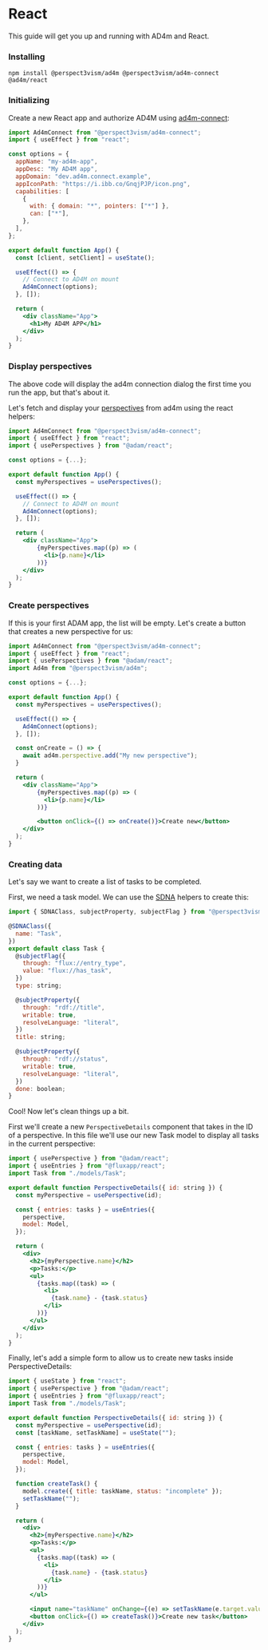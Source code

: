 # React

This guide will get you up and running with AD4m and React.

### Installing

```
npm install @perspect3vism/ad4m @perspect3vism/ad4m-connect @ad4m/react
```

### Initializing

Create a new React app and authorize AD4M using [ad4m-connect](https://github.com/perspect3vism/ad4m/tree/dev/connect):

```jsx filename="App.ts"
import Ad4mConnect from "@perspect3vism/ad4m-connect";
import { useEffect } from "react";

const options = {
  appName: "my-ad4m-app",
  appDesc: "My AD4M app",
  appDomain: "dev.ad4m.connect.example",
  appIconPath: "https://i.ibb.co/GnqjPJP/icon.png",
  capabilities: [
    {
      with: { domain: "*", pointers: ["*"] },
      can: ["*"],
    },
  ],
};

export default function App() {
  const [client, setClient] = useState();

  useEffect(() => {
    // Connect to AD4M on mount
    Ad4mConnect(options);
  }, []);

  return (
    <div className="App">
      <h1>My AD4M APP</h1>
    </div>
  );
}
```

### Display perspectives

The above code will display the ad4m connection dialog the first time you run the app, but that's about it.

Let's fetch and display your [perspectives](/perspectives/) from ad4m using the react helpers:

```jsx filename="App.ts"  {3,8,17-19}
import Ad4mConnect from "@perspect3vism/ad4m-connect";
import { useEffect } from "react";
import { usePerspectives } from "@adam/react";

const options = {...};

export default function App() {
  const myPerspectives = usePerspectives();

  useEffect(() => {
    // Connect to AD4M on mount
    Ad4mConnect(options);
  }, []);

  return (
    <div className="App">
        {myPerspectives.map((p) => (
          <li>{p.name}</li>
        ))}
    </div>
  );
}
```

### Create perspectives

If this is your first ADAM app, the list will be empty. Let's create a button that creates a new perspective for us:

```jsx filename="App.ts"  {4,15-17, 25}
import Ad4mConnect from "@perspect3vism/ad4m-connect";
import { useEffect } from "react";
import { usePerspectives } from "@adam/react";
import Ad4m from "@perspect3vism/ad4m";

const options = {...};

export default function App() {
  const myPerspectives = usePerspectives();

  useEffect(() => {
    Ad4mConnect(options);
  }, []);

  const onCreate = () => {
    await ad4m.perspective.add("My new perspective");
  }

  return (
    <div className="App">
        {myPerspectives.map((p) => (
          <li>{p.name}</li>
        ))}

        <button onClick={() => onCreate()}>Create new</button>
    </div>
  );
}
```

### Creating data

Let's say we want to create a list of tasks to be completed.

First, we need a task model. We can use the [SDNA](/social-dna/) helpers to create this:

```jsx filename="models/Task.ts"
import { SDNAClass, subjectProperty, subjectFlag } from "@perspect3vism/ad4m";

@SDNAClass({
  name: "Task",
})
export default class Task {
  @subjectFlag({
    through: "flux://entry_type",
    value: "flux://has_task",
  })
  type: string;

  @subjectProperty({
    through: "rdf://title",
    writable: true,
    resolveLanguage: "literal",
  })
  title: string;

  @subjectProperty({
    through: "rdf://status",
    writable: true,
    resolveLanguage: "literal",
  })
  done: boolean;
}
```

Cool! Now let's clean things up a bit.

First we'll create a new `PerspectiveDetails` component that takes in the ID of a perspective. In this file we'll use our new Task model to display all tasks in the current perspective:

```jsx filename="PerspectiveDetails.ts"
import { usePerspective } from "@adam/react";
import { useEntries } from "@fluxapp/react";
import Task from "./models/Task";

export default function PerspectiveDetails({ id: string }) {
  const myPerspective = usePerspective(id);

  const { entries: tasks } = useEntries({
    perspective,
    model: Model,
  });

  return (
    <div>
      <h2>{myPerspective.name}</h2>
      <p>Tasks:</p>
      <ul>
        {tasks.map((task) => (
          <li>
            {task.name} - {task.status}
          </li>
        ))}
      </ul>
    </div>
  );
}
```

Finally, let's add a simple form to allow us to create new tasks inside PerspectiveDetails:

```jsx filename="PerspectiveDetails.ts" {1, 8, 15-18, 32-33}
import { useState } from "react";
import { usePerspective } from "@adam/react";
import { useEntries } from "@fluxapp/react";
import Task from "./models/Task";

export default function PerspectiveDetails({ id: string }) {
  const myPerspective = usePerspective(id);
  const [taskName, setTaskName] = useState("");

  const { entries: tasks } = useEntries({
    perspective,
    model: Model,
  });

  function createTask() {
    model.create({ title: taskName, status: "incomplete" });
    setTaskName("");
  }

  return (
    <div>
      <h2>{myPerspective.name}</h2>
      <p>Tasks:</p>
      <ul>
        {tasks.map((task) => (
          <li>
            {task.name} - {task.status}
          </li>
        ))}
      </ul>

      <input name="taskName" onChange={(e) => setTaskName(e.target.value)} />
      <button onClick={() => createTask()}>Create new task</button>
    </div>
  );
}
```
